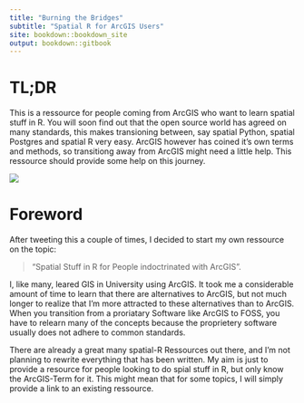 ```yaml
---
title: "Burning the Bridges"
subtitle: "Spatial R for ArcGIS Users"
site: bookdown::bookdown_site
output: bookdown::gitbook
---
```



# TL;DR

This is a ressource for people coming from ArcGIS who want to learn spatial stuff in R. You will soon find out that the open source world has agreed on many standards, this makes transioning between, say  spatial Python, spatial Postgres and spatial R very easy. ArcGIS however has coined it's own terms and methods, so transitiong away from ArcGIS might need a little help. This ressource should provide some help on this journey.



![](fire_PNG6023.png)




# Foreword


After tweeting this a couple of times, I decided to start my own ressource on the topic: 

> "Spatial Stuff in R for People indoctrinated with ArcGIS". 

I, like many, leared GIS in University using ArcGIS. It took me a considerable amount of time to learn that there are alternatives to ArcGIS, but not much longer to realize that I'm more attracted to these alternatives than to ArcGIS. When you transition from a proriatary Software like ArcGIS to FOSS, you have to relearn many of the concepts because the proprietery software usually does not adhere to common standards. 

There are already a great many spatial-R Ressources out there, and I'm not planning to rewrite everything that has been written. My aim is just to provide a resource for people looking to do spial stuff in R, but only know the ArcGIS-Term for it. This might mean that for some topics, I will simply provide a link to an existing ressource. 

  



